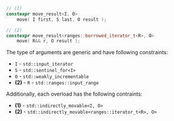 ```cpp
// (1)
constexpr move_result<I, O>
    move( I first, S last, O result );

// (2)
constexpr move_result<ranges::borrowed_iterator_t<R>, O>
    move( R&& r, O result );
```

The type of arguments are generic and have following constraints:
- `I` - `std::input_iterator`
- `S` - `std::sentinel_for<I>`
- `O` - `std::weakly_incrementable`
- **(2)** - `R` - `std::ranges::input_range`

Additionally, each overload has the following contraints:
- **(1)** - `std::indirectly_movable<I, O>`
- **(2)** - `std::indirectly_movable<ranges::iterator_t<R>, O>`
